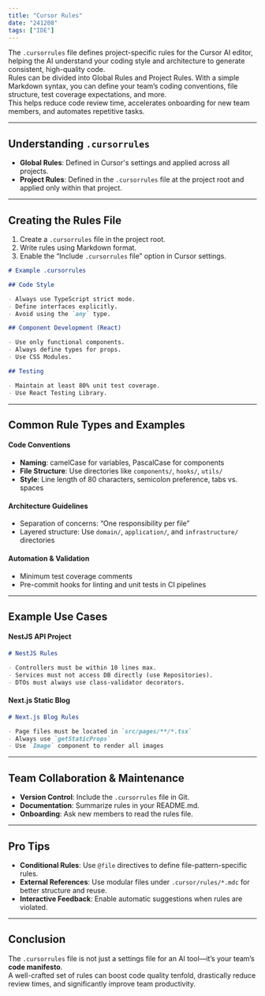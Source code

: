 ```yaml
---
title: "Cursor Rules"
date: "241208"
tags: ["IDE"]
---
```


The `.cursorrules` file defines project-specific rules for the Cursor AI editor, helping the AI understand your coding style and architecture to generate consistent, high-quality code.  
Rules can be divided into Global Rules and Project Rules. With a simple Markdown syntax, you can define your team’s coding conventions, file structure, test coverage expectations, and more.  
This helps reduce code review time, accelerates onboarding for new team members, and automates repetitive tasks.

---

## Understanding `.cursorrules`

- **Global Rules**: Defined in Cursor's settings and applied across all projects.
- **Project Rules**: Defined in the `.cursorrules` file at the project root and applied only within that project.

---

## Creating the Rules File

1. Create a `.cursorrules` file in the project root.
2. Write rules using Markdown format.
3. Enable the “Include `.cursorrules` file” option in Cursor settings.

```markdown
# Example .cursorrules

## Code Style

- Always use TypeScript strict mode.
- Define interfaces explicitly.
- Avoid using the `any` type.

## Component Development (React)

- Use only functional components.
- Always define types for props.
- Use CSS Modules.

## Testing

- Maintain at least 80% unit test coverage.
- Use React Testing Library.
```

---

## Common Rule Types and Examples

#### Code Conventions

- **Naming**: camelCase for variables, PascalCase for components
- **File Structure**: Use directories like `components/`, `hooks/`, `utils/`
- **Style**: Line length of 80 characters, semicolon preference, tabs vs. spaces

#### Architecture Guidelines

- Separation of concerns: “One responsibility per file”
- Layered structure: Use `domain/`, `application/`, and `infrastructure/` directories

#### Automation & Validation

- Minimum test coverage comments
- Pre-commit hooks for linting and unit tests in CI pipelines

---

## Example Use Cases

#### NestJS API Project

```markdown
# NestJS Rules

- Controllers must be within 10 lines max.
- Services must not access DB directly (use Repositories).
- DTOs must always use class-validator decorators.
```

#### Next.js Static Blog

```markdown
# Next.js Blog Rules

- Page files must be located in `src/pages/**/*.tsx`
- Always use `getStaticProps`
- Use `Image` component to render all images
```

---

## Team Collaboration & Maintenance

- **Version Control**: Include the `.cursorrules` file in Git.
- **Documentation**: Summarize rules in your README.md.
- **Onboarding**: Ask new members to read the rules file.

---

## Pro Tips

- **Conditional Rules**: Use `@file` directives to define file-pattern-specific rules.
- **External References**: Use modular files under `.cursor/rules/*.mdc` for better structure and reuse.
- **Interactive Feedback**: Enable automatic suggestions when rules are violated.

---

## Conclusion

The `.cursorrules` file is not just a settings file for an AI tool—it’s your team’s **code manifesto**.  
A well-crafted set of rules can boost code quality tenfold, drastically reduce review times, and significantly improve team productivity.
